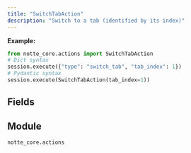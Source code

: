 ```yaml
---
title: "SwitchTabAction"
description: "Switch to a tab (identified by its index)"
---
```




**Example:**
```python
from notte_core.actions import SwitchTabAction
# Dict syntax
session.execute({"type": "switch_tab", "tab_index": 1})
# Pydantic syntax
session.execute(SwitchTabAction(tab_index=1))
```

## Fields

<ParamField path="type" type="Literal['switch_tab']" default="switch_tab">
</ParamField>

<ParamField path="category" type="str" default="Special Browser Actions">
</ParamField>

<ParamField path="description" type="str" default="Switch to a tab (identified by its index)">
</ParamField>

<ParamField path="tab_index" type="int" required>
</ParamField>


## Module

`notte_core.actions`
